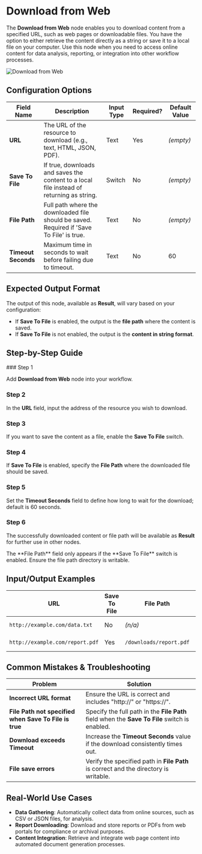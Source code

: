 
# Download from Web

The **Download from Web** node enables you to download content from a specified URL, such as web pages or downloadable files. You have the option to either retrieve the content directly as a string or save it to a local file on your computer. Use this node when you need to access online content for data analysis, reporting, or integration into other workflow processes.

![Download from Web](./download-from-web.png) 

## Configuration Options

| Field Name          | Description                                                                              | Input Type | Required? | Default Value |
| ------------------- | ---------------------------------------------------------------------------------------- | ---------- | --------- | ------------- |
| **URL**             | The URL of the resource to download (e.g., text, HTML, JSON, PDF).                       | Text       | Yes       | _(empty)_     |
| **Save To File**    | If true, downloads and saves the content to a local file instead of returning as string. | Switch     | No        | _(empty)_     |
| **File Path**       | Full path where the downloaded file should be saved. Required if 'Save To File' is true. | Text       | No        | _(empty)_     |
| **Timeout Seconds** | Maximum time in seconds to wait before failing due to timeout.                           | Text       | No        | 60            |

## Expected Output Format

The output of this node, available as **Result**, will vary based on your configuration:

- If **Save To File** is enabled, the output is the **file path** where the content is saved.
- If **Save To File** is not enabled, the output is the **content in string format**.

## Step-by-Step Guide

<Steps>
### Step 1

Add **Download from Web** node into your workflow.

### Step 2

In the **URL** field, input the address of the resource you wish to download.

### Step 3

If you want to save the content as a file, enable the **Save To File** switch.

### Step 4

If **Save To File** is enabled, specify the **File Path** where the downloaded file should be saved.

### Step 5

Set the **Timeout Seconds** field to define how long to wait for the download; default is 60 seconds.

### Step 6

The successfully downloaded content or file path will be available as **Result** for further use in other nodes.

</Steps>

<Callout type="info" title="Tip">
  The **File Path** field only appears if the **Save To File** switch is
  enabled. Ensure the file path directory is writable.
</Callout>

## Input/Output Examples

| URL                             | Save To File | File Path               | Timeout Seconds | Output Value              | Output Type |
| ------------------------------- | ------------ | ----------------------- | --------------- | ------------------------- | ----------- |
| `http://example.com/data.txt`   | No           | _(n/a)_                 | 60              | "Sample Content from URL" | String      |
| `http://example.com/report.pdf` | Yes          | `/downloads/report.pdf` | 60              | `/downloads/report.pdf`   | File Path   |

## Common Mistakes & Troubleshooting

| Problem                                               | Solution                                                                                      |
| ----------------------------------------------------- | --------------------------------------------------------------------------------------------- |
| **Incorrect URL format**                              | Ensure the URL is correct and includes "http://" or "https://".                               |
| **File Path not specified when Save To File is true** | Specify the full path in the **File Path** field when the **Save To File** switch is enabled. |
| **Download exceeds Timeout**                          | Increase the **Timeout Seconds** value if the download consistently times out.                |
| **File save errors**                                  | Verify the specified path in **File Path** is correct and the directory is writable.          |

## Real-World Use Cases

- **Data Gathering**: Automatically collect data from online sources, such as CSV or JSON files, for analysis.
- **Report Downloading**: Download and store reports or PDFs from web portals for compliance or archival purposes.
- **Content Integration**: Retrieve and integrate web page content into automated document generation processes.
